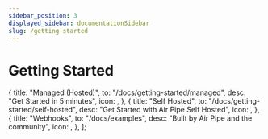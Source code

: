 ```yaml
---
sidebar_position: 3
displayed_sidebar: documentationSidebar
slug: /getting-started
---
```


# Getting Started


  {
    title: "Managed (Hosted)",
    to: "/docs/getting-started/managed",
    desc: "Get Started in 5 minutes",
    icon: <IconFiles color="#007bff" />,
  },
  {
    title: "Self Hosted",
    to: "/docs/getting-started/self-hosted",
    desc: "Get Started with Air Pipe Self Hosted",
    icon: <IconClick color="#007bff" />,
  },
  {
    title: "Webhooks",
    to: "/docs/examples",
    desc: "Built by Air Pipe and the community",
    icon: <IconFiles color="#007bff" />,
  },
];

<MDXProvider components={Cards}>

<Cards cards={desc} col={col} />

</MDXProvider>
